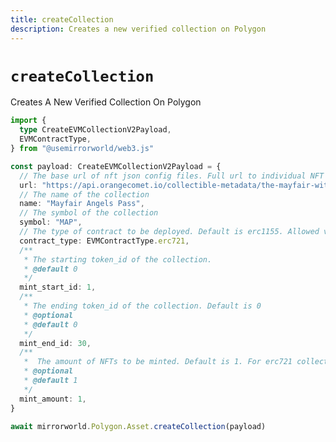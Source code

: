 ```yaml
---
title: createCollection
description: Creates a new verified collection on Polygon
---
```


# `createCollection`

Creates A New Verified Collection On Polygon

```ts
import {
  type CreateEVMCollectionV2Payload,
  EVMContractType,
} from "@usemirrorworld/web3.js"

const payload: CreateEVMCollectionV2Payload = {
  // The base url of nft json config files. Full url to individual NFT json configuration will be base_url + token_id
  url: "https://api.orangecomet.io/collectible-metadata/the-mayfair-witches-pass/",
  // The name of the collection
  name: "Mayfair Angels Pass",
  // The symbol of the collection
  symbol: "MAP",
  // The type of contract to be deployed. Default is erc1155. Allowed values are "erc1155" and "erc721"
  contract_type: EVMContractType.erc721,
  /**
   * The starting token_id of the collection.
   * @default 0
   */
  mint_start_id: 1,
  /**
   * The ending token_id of the collection. Default is 0
   * @optional
   * @default 0
   */
  mint_end_id: 30,
  /**
   *  The amount of NFTs to be minted. Default is 1. For erc721 collections this value should be 1
   * @optional
   * @default 1
   */
  mint_amount: 1,
}

await mirrorworld.Polygon.Asset.createCollection(payload)
```
